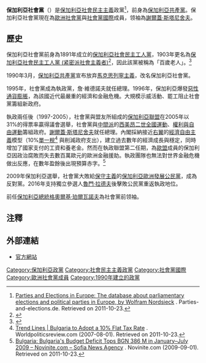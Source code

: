 {{Infobox political party
|country = 保加利亞
|colorcode = #BF0202
|party_name = 保加利亞社會黨
|name_native = {{lang|bg|Българска социалистическа партия}}<br>{{lang|bg|Bulgarska sotsialisticheska partiya}}
|logo = Logo of the Bulgarian Socialist Party.svg
|leader = [[謝爾蓋·斯塔尼舍夫|謝爾蓋·斯塔尼舍夫]]
|predecessor = [[保加利亞共產黨|保加利亞共產黨]]
|foundation = 1990年4月3日
|headquarters = [[索非亚|索非亚]]
|ideology = [[社會民主主義|社會民主主義]]<br>[[民主社会主义|民主社会主义]]<br>[[社会保守主义|社会保守主义]]<br>[[左翼民粹主义|左翼民粹主义]]<br>[[左翼民族主义|左翼民族主义]]<br>[[第三条道路|第三条道路]]<br>[[亲欧洲主义|亲欧洲主义]]<br>{{le|亲俄|Russophilia}}
|position = [[中間偏左|中間偏左]]
|youth_wing = 保加利亚社会主义青年
|national = [[为了保加利亚BSP|为了保加利亚BSP]]
|international = [[社會黨國際|社會黨國際]]
|european = [[歐洲社會黨|歐洲社會黨]]
|europarl = [[社会主义者和民主人士进步联盟|社会主义者和民主人士进步联盟]]
|colours = [[紅色|紅色]]
|website = [http://www.bsp.bg http://www.bsp.bg]
|seats1_title= [[国民议会_(保加利亚)|國民議會]]
|seats1 = {{Infobox political party/seats|26|240|hex=#BF0202}}
|seats2_title= [[歐洲議會|歐洲議會]]
|seats2 = {{Infobox political party/seats|4|17|hex=#BF0202}}
|seats3_title = [[市政協會|市政協會]]
|seats3   = {{Infobox political party/seats|41|265|hex=#BF0202}}
}}
'''保加利亞社會黨'''（{{lang-bg|Българска социалистическа партия，БСП；Bulgarska sotsialisticheska partiya，BSP}}）是[[保加利亞|保加利亞]][[社會民主主義|社會民主主義]]政黨<ref name="parties-and-elections.de">[http://www.parties-and-elections.de/bulgaria.html Parties and Elections in Europe: The database about parliamentary elections and political parties in Europe, by Wolfram Nordsieck] {{Wayback|url=http://www.parties-and-elections.de/bulgaria.html |date=20050204115353 }}. Parties-and-elections.de. Retrieved on 2011-10-23.</ref>，前身為[[保加利亞共產黨|保加利亞共產黨]]。保加利亞社會黨現在為[[歐洲社會黨|歐洲社會黨]]與[[社會黨國際|社會黨國際]]成員，领袖為[[謝爾蓋·斯塔尼舍夫|謝爾蓋·斯塔尼舍夫]]。

==歷史==
保加利亞社會黨前身為1891年成立的[[保加利亞社會民主工人黨|保加利亞社會民主工人黨]]，1903年更名為[[保加利亞共產黨|保加利亞社會民主工人黨 (紧密派社會主義者)]]<ref name="bsphist">{{cite web|url=http://www.bsp.bg/bg/pages/board|title=История|publisher=Българска социалистическа партия|language=bg|accessdate=2010-03-29|deadurl=yes|archiveurl=https://web.archive.org/web/20100329202447/http://www.bsp.bg/bg/pages/board|archivedate=2010年3月29日}}</ref>，因此該黨被稱為「百歲老人」。<ref name="dnes">{{cite news|url=http://www.dnes.bg/bulgaria/2007/09/01/stoletnicata-izbra-brigo-za-sofiia.40719|title=Столетницата избра Бриго за София|date=2007-09-01|publisher=Dnes.bg|language=bg|accessdate=2010-03-29|archive-date=2012-02-27|archive-url=https://web.archive.org/web/20120227015519/http://www.dnes.bg/bulgaria/2007/09/01/stoletnicata-izbra-brigo-za-sofiia.40719|dead-url=no}}</ref>

1990年3月，[[保加利亞共產黨|保加利亞共產黨]]宣布放弃[[馬克思列寧主義|馬克思列寧主義]]，改名保加利亞社會黨。

1995年，社會黨成為執政黨，詹·維德諾夫就任總理。1996年，保加利亞爆發[[惡性通貨膨脹|惡性通貨膨脹]]，為該國近代最嚴重的經濟和金融危機。大規模示威活動、罷工阻止社會黨籌組新政府。

執政兩任後（1997-2005），社會黨與盟友所組成的[[保加利亞聯盟|保加利亞聯盟]]在2005年以31%的得票率贏得議會選舉，社會黨與[[中間派|中間派]]的[[穩定和進步全國運動|西美昂二世全國運動]]、[[權利與自由運動|權利與自由運動]]籌組政府。[[謝爾蓋·斯塔尼舍夫|謝爾蓋·斯塔尼舍夫]]就任總理。內閣採納接近[[右翼|右翼]]的[[經濟自由主義|經濟自由主義]]模型（10%[[單一稅|單一稅]]<ref>[http://www.worldpoliticsreview.com/trend-lines/985/bulgaria-to-adopt-a-10-flat-tax-rate Trend Lines | Bulgaria to Adopt a 10% Flat Tax Rate] {{Wayback|url=http://www.worldpoliticsreview.com/trend-lines/985/bulgaria-to-adopt-a-10-flat-tax-rate |date=20120319022226 }}. Worldpoliticsreview.com (2007-08-01). Retrieved on 2011-10-23.</ref> 與削減政府支出），建立過去數年的經濟成長與穩定，同時增加了國家支付的工資和養老金。然而在執政聯盟第二任期，為[[歐盟|歐盟]]成員的保加利亞因政治腐敗而失去數百萬歐元的歐洲金融援助。執政團隊也無法對世界金融危機做出反應，在數年盈餘後出現預算赤字。<ref>[http://www.novinite.com/view_news.php?id=107353 Bulgaria: Bulgaria's Budget Deficit Tops BGN 386 M in January–July 2009 – Novinite.com – Sofia News Agency] {{Wayback|url=http://www.novinite.com/view_news.php?id=107353 |date=20120324090227 }}. Novinite.com (2009-09-01). Retrieved on 2011-10-23.</ref>

2009年保加利亞選舉，社會黨大敗給[[保守主義|保守主義]]的[[保加利亞歐洲發展公民黨|保加利亞歐洲發展公民黨]]，成為反對黨。2016年支持獨立參選人[[魯門·拉德夫|魯門·拉德夫]]後擊敗公民黨重返執政地位。

前任[[保加利亞總統|保加利亞總統]][[格奧爾基·珀爾瓦諾夫|格奧爾基·珀爾瓦諾夫]]為社會黨前领袖。

== 注釋 ==
{{Reflist}}

== 外部連結 ==
* [http://www.bsp.bg/ 官方網站]{{Wayback|url=http://www.bsp.bg/ |date=20111213180139 }}
{{保加利亚政党}}
[[Category:保加利亞政黨|Category:保加利亞政黨]]
[[Category:社會民主主義政黨|Category:社會民主主義政黨]]
[[Category:社會黨國際|Category:社會黨國際]]
[[Category:歐洲社會黨成員|Category:歐洲社會黨成員]]
[[Category:1990年建立的政黨|Category:1990年建立的政黨]]